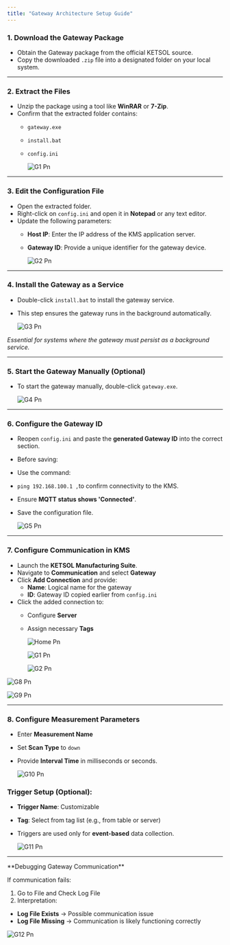 ```yaml
---
title: "Gateway Architecture Setup Guide"
---
```


### **1. Download the Gateway Package**

- Obtain the Gateway package from the official KETSOL source.
- Copy the downloaded `.zip` file into a designated folder on your local system.

---

### **2. Extract the Files**

- Unzip the package using a tool like **WinRAR** or **7-Zip**.
- Confirm that the extracted folder contains:
  - `gateway.exe`
  - `install.bat`
  - `config.ini`

    ![G1 Pn](/gate1.png)

---

### **3. Edit the Configuration File**

- Open the extracted folder.
- Right-click on `config.ini` and open it in **Notepad** or any text editor.
- Update the following parameters:
  - **Host IP**: Enter the IP address of the KMS application server.
  - **Gateway ID**: Provide a unique identifier for the gateway device.

    ![G2 Pn](/gate2.png)

---

### **4. Install the Gateway as a Service**

- Double-click `install.bat` to install the gateway service.
- This step ensures the gateway runs in the background automatically.

  ![G3 Pn](/images/g3.png)

_Essential for systems where the gateway must persist as a background service._

---

### **5. Start the Gateway Manually (Optional)**

- To start the gateway manually, double-click `gateway.exe`.

  ![G4 Pn](/images/g4.png)

---

### **6. Configure the Gateway ID**

- Reopen `config.ini` and paste the **generated Gateway ID** into the correct section.
- Before saving:
- Use the command:
- `ping 192.168.100.1 ,`to confirm connectivity to the KMS.
- Ensure **MQTT status shows 'Connected'**.
- Save the configuration file.

  ![G5 Pn](/images/g5.png)

---

### **7. Configure Communication in KMS**

- Launch the **KETSOL Manufacturing Suite**.
- Navigate to **Communication** and select **Gateway**
- Click **Add Connection** and provide:
  - **Name**: Logical name for the gateway
  - **ID**: Gateway ID copied earlier from `config.ini`
- Click the added connection to:
  - Configure **Server**
  - Assign necessary **Tags**

    ![Home Pn](/home.png)

    ![G1 Pn](/g1.png)

    ![G2 Pn](/g2.png)

![G8 Pn](/images/g8.png)

![G9 Pn](/images/g9.png)

---

### **8. Configure Measurement Parameters**

- Enter **Measurement Name**
- Set **Scan Type** to `down`
- Provide **Interval Time** in milliseconds or seconds.

  ![G10 Pn](/images/g10.png)

### Trigger Setup (Optional):

- **Trigger Name**: Customizable
- **Tag**: Select from tag list (e.g., from table or server)
- Triggers are used only for **event-based** data collection.

  ![G11 Pn](/images/g11.png)

---

<Note>
  **Debugging Gateway Communication**

  If communication fails:

  1. Go to File and Check Log File
  2. Interpretation:

  - **Log File Exists** → Possible communication issue
  - **Log File Missing** → Communication is likely functioning correctly
</Note>

![G12 Pn](/images/g12.png)